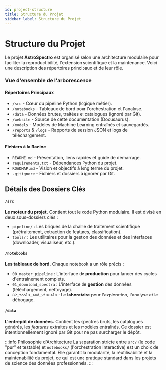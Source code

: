 ```yaml
---
id: project-structure
title: Structure du Projet
sidebar_label: Structure du Projet
---
```


<!-- Complet for v1.0.0 release -->


# <FontAwesomeIcon icon={faFolderOpen} /> Structure du Projet

Le projet **AstroSpectro** est organisé selon une architecture modulaire pour faciliter la reproductibilité, l'extension scientifique et la maintenance. Voici une description des répertoires principaux et de leur rôle.

### Vue d'ensemble de l'arborescence

<div className="container" style={{padding: '0'}}>
<div className="row">

<div className="col col--6">
  <h4><FontAwesomeIcon icon={faFolder} /> Répertoires Principaux</h4>
  <ul>
    <li><code>/src</code> - Cœur du pipeline Python (logique métier).</li>
    <li><code>/notebooks</code> - Tableaux de bord pour l'orchestration et l'analyse.</li>
    <li><code>/data</code> - Données brutes, traitées et catalogues (ignoré par Git).</li>
    <li><code>/website</code> - Source de cette documentation (Docusaurus).</li>
    <li><code>/models</code> - Modèles de Machine Learning entraînés et sauvegardés.</li>
    <li><code>/reports</code> & <code>/logs</code> - Rapports de session JSON et logs de téléchargement.</li>
  </ul>
</div>
<div className="col col--6">
  <h4><FontAwesomeIcon icon={faFileAlt} /> Fichiers à la Racine</h4>
  <ul>
    <li><code>README.md</code> - Présentation, liens rapides et guide de démarrage.</li>
    <li><code>requirements.txt</code> - Dépendances Python du projet.</li>
    <li><code>ROADMAP.md</code> - Vision et objectifs à long terme du projet.</li>
    <li><code>.gitignore</code> - Fichiers et dossiers à ignorer par Git.</li>
  </ul>
</div>
</div>
</div>

## Détails des Dossiers Clés

<div className="container" style={{padding: '0', marginTop: '1.5rem'}}>
<div className="row">
<div className="col col--4 margin-bottom--lg">
  <div className="card">
    <div className="card__header">
      <h4><FontAwesomeIcon icon={faFileCode} /> <code>/src</code></h4>
    </div>
    <div className="card__body">
      <strong>Le moteur du projet.</strong> Contient tout le code Python modulaire. Il est divisé en deux sous-dossiers clés :
      <ul>
        <li><code>pipeline/</code> : Les briques de la chaîne de traitement scientifique (prétraitement, extraction de features, classification).</li>
        <li><code>tools/</code> : Les utilitaires pour la gestion des données et des interfaces (downloader, visualiseur, etc.).</li>
      </ul>
    </div>
  </div>
</div>
<div className="col col--4 margin-bottom--lg">
  <div className="card">
    <div className="card__header">
      <h4><FontAwesomeIcon icon={faLaptopCode} /> <code>/notebooks</code></h4>
    </div>
    <div className="card__body">
      <strong>Les tableaux de bord.</strong> Chaque notebook a un rôle précis :
      <ul>
        <li><code>00_master_pipeline</code> : L'interface de <strong>production</strong> pour lancer des cycles d'entraînement complets.</li>
        <li><code>01_download_spectra</code> : L'interface de <strong>gestion</strong> des données (téléchargement, nettoyage).</li>
        <li><code>02_tools_and_visuals</code> : Le <strong>laboratoire</strong> pour l'exploration, l'analyse et le débogage.</li>
      </ul>
    </div>
  </div>
</div>
<div className="col col--4 margin-bottom--lg">
  <div className="card">
    <div className="card__header">
      <h4><FontAwesomeIcon icon={faDatabase} /> <code>/data</code></h4>
    </div>
    <div className="card__body">
      <strong>L'entrepôt de données.</strong> Contient les spectres bruts, les catalogues générés, les <em>features</em> extraites et les modèles entraînés. Ce dossier est intentionnellement ignoré par Git pour ne pas surcharger le dépôt.
    </div>
  </div>
</div>
</div>
</div>

:::info Philosophie d'Architecture
La séparation stricte entre <code>src/</code> (le code "pur" et testable) et <code>notebooks/</code> (l'orchestration interactive) est un choix de conception fondamental. Elle garantit la modularité, la réutilisabilité et la maintenabilité du projet, ce qui est une pratique standard dans les projets de science des données professionnels.
:::